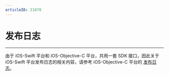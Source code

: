 ```yaml
---
articleID: 21070
---
```



# 发布日志

- - -


<Warning title="注意">

由于 iOS-Swift 平台和 iOS-Objective-C 平台，共用一套 SDK 接口，因此关于 iOS-Swift 平台发布日志的相关内容，请参考 iOS-Objective-C 平台的 [发布日志](https://doc-zh.zego.im/article/13408)。  

</Warning>


